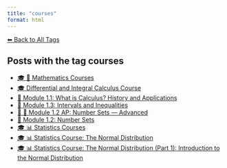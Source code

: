 ```yaml
---
title: "courses"
format: html
---
```


[⬅ Back to All Tags](../tags.qmd)

## Posts with the tag **courses**

- [🎓 🧮 Mathematics Courses](/posts/courses/mathematics/index.html)
- [🎓 Differential and Integral Calculus Course](/posts/courses/mathematics/calculus/index.html)
- [🧠 Module 1.1: What is Calculus? History and Applications](/posts/courses/mathematics/calculus/module-1/1.1-introduction.html)
- [📘 Module 1.3: Intervals and Inequalities](/posts/courses/mathematics/calculus/module-1/1.3-intervals-inequalities.html)
- [🧠 🔢 Module 1.2 AP: Number Sets — Advanced](/posts/courses/mathematics/calculus/module-1/1.2-sets-AP.html)
- [🔢 Module 1.2: Number Sets](/posts/courses/mathematics/calculus/module-1/1.2-sets.html)
- [🎓 📊 Statistics Courses](/posts/courses/statistics/index.html)
- [🎓 📊 Statistics Course: The Normal Distribution](/posts/courses/statistics/normal_distribution/index.html)
- [🎓 📊 Statistics Course: The Normal Distribution (Part 1): Introduction to the Normal Distribution](/posts/courses/statistics/normal_distribution/part-1/normal-distribution.html)
